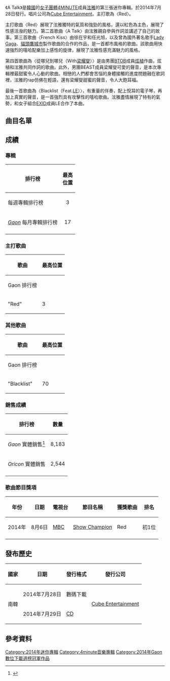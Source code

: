 {{refimprove|time=2017-03-02T03:56:20+00:00}}
{{expand|time=2015-01-20T15:34:11+00:00}}
{{noteTA
|G1=Music
|G2=Show
}}
{{Infobox album
| name        = {{lang|en|A Talk}}
| type        = ep
| artist      = [[金泫雅|泫雅]]
| cover       = 
| caption     =
| alt         =
| released    = {{Start date|2014|7|28}}<br />{{small|（詳情見於 [[#發布歷史|發布歷史]]）}}
| genre       = [[K-pop|K-pop]]
| length      = {{Duration|m=15|s=54}}
| label       = [[Cube_Entertainment|Cube Entertainment]]
| producer    =
| prev_title  = {{le|Melting (迷你專輯)|Melting (EP)|Melting}}
| prev_year   = 2012
| next_title  = [[A+_(泫雅迷你專輯)|A<sup>+</sup>]]
| next_year   = 2015
| misc        = {{Singles
| name        = A Talk
| yype        = ep
| single1     = Red
| single1date = {{Start date|2014|7|28}}
}}
{{External music video|Type=ep|{{YouTube|oTXCgR93zC8|〈Red〉}}}}
}}

《A Talk》是[[韓國|韓國]]的[[女子團體|女子團體]][[4minute|4MINUTE]]成員[[金泫雅|泫雅]]的第三張迷你專輯。於2014年7月28日發行。唱片公司為[[Cube_Entertainment|Cube Entertainment]]。主打歌為〈Red〉。

主打歌曲〈Red〉展現了泫雅獨特的氣質和強勁的風格，還以紅色為主色，展現了性感活潑的魅力。第二首歌曲〈A Talk〉由泫雅親自參與作詞並講述了自己的故事。第三首歌曲〈French Kiss〉由徐在宇和任光旭，以及曾為國外著名歌手[[Lady_Gaga|Lady Gaga]]、[[貓頭鷹城市|貓頭鷹城市]]製作歌曲的{{link-en|Brian Lee|Brian Lee (songwriter)}}合作的作品，是一首都市風格的歌曲。該歌曲用快速強烈的嘻哈配樂加上感性的旋律，展現了泫雅性感充滿魅力的風格。

第四首歌曲為〈從哪兒到哪兒（With[[梁耀燮|梁耀燮]]）〉是由男團[[BTOB|BTOB]]成員[[任炫植|炫植]]作曲，炫植和泫雅共同作詞的歌曲。此外，男團BEAST成員梁耀燮可愛的聲音，是本次專輯裡最甜蜜令人心動的歌曲。相戀的人們都會苦惱的身體接觸的進度問題融在歌詞裡，泫雅的rap仿佛在輕語，還有梁耀燮甜蜜的聲音，令人大飽耳福。

最後一首歌曲為〈Blacklist（Feat.[[安孝珍|LE]]）〉，有重量的伴奏，配上悅耳的電子琴，再加上真實的聲音，是一首強烈具有攻擊性的嘻哈歌曲。泫雅盡情展現了特有的氣勢，和女子組合[[EXID|EXID]]成員LE合作了本曲。

==曲目名單==
{{Track listing
| collapsed       = no
| headline        = 
| total_length    =15:54
| all_writing     =
| all_lyrics      =
| all_music       =
| extra_column    = Arrangement
| title1          = A Talk
| note1           =
| lyrics1         = 金泫雅、徐在宇、Astroz
| music1          = 徐在宇、Astroz
| extra1          = Astroz
| length1         = 1:26
| title2          = French Kiss
| note2           = 
| lyrics2         = Brian Lee、金泰浩、LE
| music2          = Brian Lee、林光旭、徐在宇
| extra2          = 林光旭、徐在宇
| length2         = 3:12
| title3          = Red<br/>{{small|빨개요}}
| note3           = 
| lyrics3         = 徐在宇、BlueSun、Socrates
| music3          = 徐在宇、金泰浩
| extra3          = 徐在宇、金泰浩
| length3         = 3:33
| title4          = From Where and Until Where<br/>{{small|어디부터 어디까지}}
| note4           = with [[梁耀燮|梁耀燮]]
| lyrics4         = 金泫雅、林尚赫
| music4          = 林尚赫
| extra4          = 徐在宇
| length4         = 3:23
| title5          = Blacklist
| note5           = feat. [[安孝珍|LE]]
| lyrics5         = 金泫雅、LE
| music5          = 徐在宇、金泰浩
| extra5          = 徐在宇、金泰浩
| length5         = 3:32
}}

== 成績 ==
=== 專輯 ===
{{col-begin}}
{{col-2}}

{| class="wikitable sortable"
!排行榜 
!最高<br/>位置
|-
|''{{link-en|Gaon|加翁排行榜}}'' 每週專輯排行榜
|align="center"| 3
|-
|''[[Gaon_Chart|Gaon]]'' 每月專輯排行榜
|align="center"| 17
|-
|}

=== 主打歌曲 ===
{| class="wikitable sortable" style="text-align:center;"
! rowspan="2" | 歌曲
! colspan="9" | 最高位置
|- style="font-size:smaller;"
! Gaon 排行榜
|-
| align="left" | "Red"
| 3
|}

{{col-2}}

=== 其他歌曲 ===
{| class="wikitable sortable" style="text-align:center;"
! rowspan="2" | 歌曲
! colspan="9" | 最高位置
|- style="font-size:smaller;"
! Gaon 排行榜
|-
| align="left" | "Blacklist"
| 70
|}

===銷售成績===
{| class="wikitable sortable"
!排行榜 
!數量<br/>
|-
|''Gaon'' 實體銷售<ref>{{Ko icon}} {{cite web | title=Gaon album chart | url=http://www.gaonchart.co.kr/main/section/chart/album.gaon?nationGbn=T&serviceGbn=&targetTime=07&hitYear=2014&termGbn=month | work=[[Gaon_Chart|Gaon]] | accessdate=2015-10-09 | archive-date=2015-02-17 | archive-url=https://web.archive.org/web/20150217131242/http://gaonchart.co.kr/main/section/chart/album.gaon?nationGbn=T&serviceGbn=&targetTime=07&hitYear=2014&termGbn=month | dead-url=no }}</ref>
|align="center"| 8,183
|-
|''Oricon'' 實體銷售
|align="center"| 2,544
|-
|}
{{col-end}}

=== 歌曲節目獎項 ===
{| border="2" cellpadding="2" cellspacing="0" style="margin: 1em 1em 1em 0; background: #f9f9f9; border: 1px #aaa solid; border-collapse: collapse; font-size: small;"
|-style="background:#B0C4DE;"
! 年份
! 日期
! 電視台
! 節目名稱
! 獲獎歌曲
! 排名
|-
| 2014年 || 8月6日 ||  [[MBC|MBC]] || [[Show_Champion|Show Champion]] || Red || 初1位
|-
|}

==發布歷史==
{| class="wikitable plainrowheaders"
|-
! scope="col"| 國家 !! 日期 !! 發行格式 !! 發行公司
|-
! scope="row" rowspan="2"| 南韓
| 2014年7月28日
| 數碼下載
! scope="row" rowspan="2"| [[Cube_Entertainment|Cube Entertainment]]
|-
| 2014年7月29日
| [[CD|CD]]
|}

==參考資料==
{{reflist}}

{{Hyuna}}
{{4minute}}

[[Category:2014年迷你專輯|Category:2014年迷你專輯]]
[[Category:4minute音樂專輯|Category:4minute音樂專輯]]
[[Category:2014年Gaon數位下載週榜冠軍作品|Category:2014年Gaon數位下載週榜冠軍作品]]